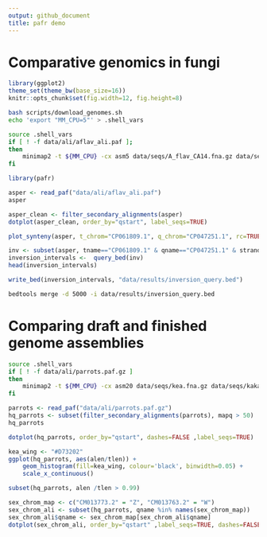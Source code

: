 ```yaml
---                                                                                   
output: github_document        
title: pafr demo
---                                                                                   
```

                  

# Comparative genomics in fungi


```r
library(ggplot2)
theme_set(theme_bw(base_size=16))
knitr::opts_chunk$set(fig.width=12, fig.height=8) 
```
```bash
bash scripts/download_genomes.sh
echo 'export "MM_CPU=5"' > .shell_vars
```

```bash
source .shell_vars
if [ ! -f data/ali/aflav_ali.paf ];
then
    minimap2 -t ${MM_CPU} -cx asm5 data/seqs/A_flav_CA14.fna.gz data/seqs/A_flav_SU-16.fna.gz > data/ali/aflav_ali.paf
fi
```

```r
library(pafr)

asper <- read_paf("data/ali/aflav_ali.paf")
asper
```

```r
asper_clean <- filter_secondary_alignments(asper)
dotplot(asper_clean, order_by="qstart", label_seqs=TRUE)
```

```r
plot_synteny(asper, t_chrom="CP061809.1", q_chrom="CP047251.1", rc=TRUE)
```

```r
inv <- subset(asper, tname=="CP061809.1" & qname=="CP047251.1" & strand=="+")
inversion_intervals <-  query_bed(inv)
head(inversion_intervals)
```


```r
write_bed(inversion_intervals, "data/results/inversion_query.bed")
```

```sh
bedtools merge -d 5000 -i data/results/inversion_query.bed
```

# Comparing draft and finished genome assemblies


```bash
source .shell_vars
if [ ! -f data/ali/parrots.paf.gz ]
then
    minimap2 -t ${MM_CPU} -cx asm20 data/seqs/kea.fna.gz data/seqs/kakapo.fna.gz | gzip > data/ali/parrots.paf.gz
fi
```

```r
parrots <- read_paf("data/ali/parrots.paf.gz")
hq_parrots <- subset(filter_secondary_alignments(parrots), mapq > 50)
hq_parrots
```


```r
dotplot(hq_parrots, order_by="qstart", dashes=FALSE ,label_seqs=TRUE) 
```

```r
kea_wing <- "#D73202"
ggplot(hq_parrots, aes(alen/tlen)) + 
    geom_histogram(fill=kea_wing, colour='black', binwidth=0.05) + 
    scale_x_continuous()
```

```r
subset(hq_parrots, alen /tlen > 0.99)
```

```r
sex_chrom_map <- c("CM013773.2" = "Z", "CM013763.2" = "W")
sex_chrom_ali <- subset(hq_parrots, qname %in% names(sex_chrom_map))
sex_chrom_ali$qname <- sex_chrom_map[sex_chrom_ali$qname]
dotplot(sex_chrom_ali, order_by="qstart" ,label_seqs=TRUE, dashes=FALSE)
```


